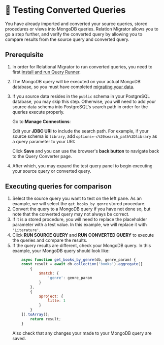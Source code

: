 
# 🦸 Testing Converted Queries

You have already imported and converted your source queries, stored procedures or views into MongoDB queries.
Relation Migrator allows you to go a step further, and verify the converted query by allowing you to compare results from the source query and converted query.

## Prerequisite
1. In order for Relational Migrator to run converted queries, you need to first [install and run Query Runner](https://www.mongodb.com/docs/relational-migrator/code-generation/query-converter/test-converted-queries/install-query-runner/).

2. The MongoDB query will be executed on your actual MongoDB database, so you must have completed [migrating your data](https://mongodb-developer.github.io/relational-migrator-lab/docs/Migrate%20Data/migration).

2. If you source data resides in the `public` schema in your PostgreSQL database, you may skip this step. Otherwise, you will need to add your source data schema into PostgreSQL's search path in order for the queries execute properly.
    
    Go to **Manage Connections**:
    <Screenshot url="https://www.mongodb.com/products/tools/relational-migrator" src="img/testing-queries-001.png" alt="Screenshot to manage connection" />
    
    Edit your **JDBC URI** to include the search path. For example, if your source schema is `library`, add `options=-c%20search_path%3Dlibrary` as a query parameter to your URI:
    
    <Screenshot url="https://www.mongodb.com/products/tools/relational-migrator" src="img/testing-queries-002.png" alt="Screenshot to add search path" />
    
    Click **Save** and you can use the browser's **back button** to navigate back to the Query Converter page. 

3. After which, you may expand the test query panel to begin executing your source query or converted query.

    <Screenshot url="https://www.mongodb.com/products/tools/relational-migrator" src="img/testing-queries-003.png" alt="Screenshot to expand query test panel" />

## Executing queries for comparison

1. Select the source query you want to test on the left pane. As an example, we will select the `get_books_by_genre` stored procedure.
2. Convert the query to a MongoDB query if you have not done so, but note that the converted query may not always be correct.
3. If it is a stored procedure, you will need to replace the placeholder parameter with a test value. In this example, we will replace it with `'Literature'`.
    <Screenshot url="https://www.mongodb.com/products/tools/relational-migrator" src="img/testing-queries-004.png" alt="Screenshot to show placeholder replacement" />
4. Click **RUN SOURCE QUERY** and **RUN CONVERTED QUERY** to execute the queries and  compare the results.
    <Screenshot url="https://www.mongodb.com/products/tools/relational-migrator" src="img/testing-queries-005.png" alt="Screenshot to show result comparison" />
5. If the query results are different, check your MongoDB query. In this example, your MongoDB query should look like:
    ```js
        async function get_books_by_genre(db, genre_param) {
        const result = await db.collection('books').aggregate([
            {
                $match: {
                    'genre': genre_param
                }
            },
            {
                $project: {
                    title: 1
                }
            }
        ]).toArray();
            return result;
        }
    ```
    Also check that any changes your made to your MongoDB query are saved.







